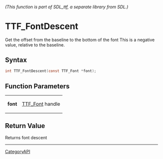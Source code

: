 ====== (This function is part of SDL_ttf, a separate library from SDL.) ======
= TTF_FontDescent =

Get the offset from the baseline to the bottom of the font This is a negative value, relative to the baseline.

== Syntax ==

<syntaxhighlight lang='c'>
int TTF_FontDescent(const TTF_Font *font);
</syntaxhighlight>

== Function Parameters ==

{|
|'''font'''
|[[TTF_Font]] handle
|}

== Return Value ==

Returns font descent

----
[[CategoryAPI]]


